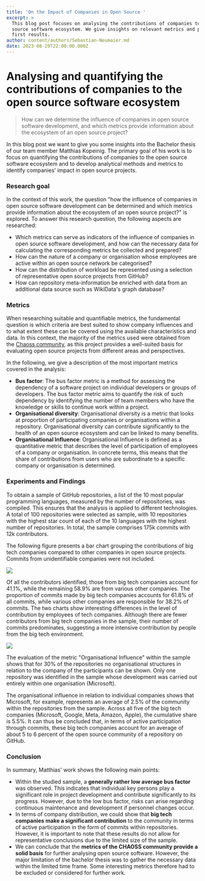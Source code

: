 ```yaml
---
title: 'On the Impact of Companies in Open Source '
excerpt: >
  This blog post focuses on analysing the contributions of companies to the open
  source software ecosystem. We give insights on relevant metrics and present
  first results.
author: content/authors/Sebastian-Neumaier.md
date: 2023-08-29T22:00:00.000Z
---
```


# Analysing and quantifying the contributions of companies to the open source software ecosystem

> How can we determine the influence of companies in open source software development, and which metrics provide information about the ecosystem of an open source project?

In this blog post we want to give you some insights into the Bachelor thesis of our team member Matthias Kopeinig. The primary goal of his work is to focus on quantifying the contributions of companies to the open source software ecosystem and to develop analytical methods and metrics to identify companies’ impact in open source projects.

### Research goal

In the context of this work, the question "how the influence of companies in open source software development can be determined and which metrics provide information about the ecosystem of an open source project?" is explored. To answer this research question, the following aspects are researched:

* Which metrics can serve as indicators of the influence of companies in open source software development, and how can the necessary data for calculating the corresponding metrics be collected and prepared?
* How can the nature of a company or organisation whose employees are active within an open source network be categorised?
* How can the distribution of workload be represented using a selection of representative open source projects from GitHub?
* How can repository meta-information be enriched with data from an additional data source such as WikiData's graph database?

### Metrics

When researching suitable and quantifiable metrics, the fundamental question is which criteria are best suited to show company influences and to what extent these can be covered using the available characteristics and data. In this context, the majority of the metrics used were obtained from the [Chaoss community](https://chaoss.community/), as this project provides a well-suited basis for evaluating open source projects from different areas and perspectives.

In the following, we give a description of the most important metrics covered in the analysis:

* **Bus factor**: The bus factor metric is a method for assessing the dependency of a software project on individual developers or groups of developers. The bus factor metric aims to quantify the risk of such dependency by identifying the number of team members who have the knowledge or skills to continue work within a project.
* **Organisational diversity**: Organisational diversity is a metric that looks at proportion of participating companies or organisations within a repository. Organisational diversity can contribute significantly to the health of an open source ecosystem and can be linked to many benefits.
* **Organisational Influence**: Organisational Influence is defined as a quantitative metric that describes the level of participation of employees of a company or organisation. In concrete terms, this means that the share of contributions from users who are subordinate to a specific company or organisation is determined.

### Experiments and Findings

To obtain a sample of GitHub repositories, a list of the 10 most popular programming languages, measured by the number of repositories, was compiled. This ensures that the analysis is applied to different technologies. A total of 100 repositories were selected as sample, with 10 repositories with the highest star count of each of the 10 languages with the highest number of repositories. In total, the sample comprises 175k commits with 12k contributors.

The following figure presents a bar chart grouping the contributions of big tech companies compared to other companies in open source projects. Commits from unidentifiable companies were not included.

![](/uploads/big_tech_contributors_commits.PNG)

Of all the contributors identified, those from big tech companies account for 41.1%, while the remaining 58.9% are from various other companies. The proportion of commits made by big tech companies accounts for 61.8% of all commits, while various other companies are responsible for 38.2% of commits. The two charts show interesting differences in the level of contribution by employees of tech companies. Although there are fewer contributors from big tech companies in the sample, their number of commits predominates, suggesting a more intensive contribution by people from the big tech environment.

![](/uploads/organisational_influence.PNG)

The evaluation of the metric "Organisational Influence" within the sample shows that for 30% of the repositories no organisational structures in relation to the company of the participants can be shown. Only one repository was identified in the sample whose development was carried out entirely within one organisation (Microsoft).

The organisational influence in relation to individual companies shows that Microsoft, for example, represents an average of 2.5% of the community within the repositories from the sample. Across all five of the big tech companies (Microsoft, Google, Meta, Amazon, Apple), the cumulative share is 5.5%. It can thus be concluded that, in terms of active participation through commits, these big tech companies account for an average of about 5 to 6 percent of the open source community of a repository on GitHub.

### Conclusion

In summary, Matthias' work shows the following main points:

* Within the studied sample, a **generally rather low average bus factor** was observed. This indicates that individual key persons play a significant role in project development and contribute significantly to its progress. However, due to the low bus factor, risks can arise regarding continuous maintenance and development if personnel changes occur.
* In terms of company distribution, we could show that **big tech companies make a significant contribution** to the community in terms of active participation in the form of commits within repositories. However, it is important to note that these results do not allow for representative conclusions due to the limited size of the sample.
* We can conclude that the **metrics of the CHAOSS community provide a solid basis** for further analysing open source software. However, the major limitation of the bachelor thesis was to gather the necessary data within the limited time frame. Some interesting metrics therefore had to be excluded or considered for further work.
